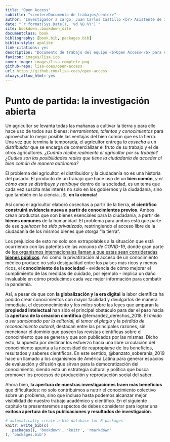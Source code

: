 ```yaml
---
title: "Open Access"
subtitle: "<center>Documento de trabajo</center>"
author: "Investigador a cargo: Juan Carlos Castillo <br> Asistente de investigación: Valentina Andrade <br> Pasante: Vanessa Leyton"
date: "`r format(Sys.Date(), '%d %B %Y')`"
site: bookdown::bookdown_site
documentclass: book
bibliography: [book.bib, packages.bib]
biblio-style: apalike
link-citations: yes
description: "Documento de trabajo del equipo <b>Open Access</b> para el Laboratorio de Ciencia Social Abierta"
favicon: images/lisa.ico
cover-image: images/lisa-complete.png
github-repo: lisa-coes/open-access
url: https://github.com/lisa-coes/open-access
always_allow_html: yes
---
```


# Punto de partida: la investigación abierta {.unnumbered}

Un agricultor se levanta todas las mañanas a cultivar la tierra y para ello hace uso de todos sus bienes: *herramientas, talentos y conocimientos* para aprovechar lo mejor posible las ventajas del bien común que es la tierra. Una vez que termina la temporada, el agricultor entrega *la cosecha* a un *distribuidor* que se encarga de comercializar el fruto de su trabajo y el de otros agricultores. *¿Cuánto recibe realmente el agricultor por su trabajo?* *¿Cuáles son las posibilidades reales que tiene la ciudadanía de acceder al bien común de manera autónoma?*

El problema del agricultor, el distribuidor y la ciudadanía no es una historia del pasado. El producto de un trabajo que hace uso de un **bien común**, *y el cómo este se distribuye y retribuye* dentro de la sociedad, es un tema que cada vez suscita más interés no solo en los gobiernos y la ciudadanía, sino que también en la ciencia. ¡Sí, **en la ciencia**!

Así como el agricultor elaboró cosechas a partir de la tierra, **el científico construirá evidencia nueva a partir de conocimientos previos**. Ambos crean productos que son bienes esenciales para la ciudadanía, a partir de **bienes comunes** de la humanidad. El problema para ambos está que parte de ese *quehacer ha sido privatizado*, restringiendo el acceso libre de la ciudadanía de los mismos bienes que otorga "la tierra".

Los prejuicios de esto no solo son extrapolables a la situación que está ocurriendo con las patentes de las *vacunas de COVID-19*, donde gran parte de [los organismos internacionales llaman a que estas sean consideradas **bienes públicos**](https://en.unesco.org/news/unesco-calls-covid-19-vaccines-be-considered-global-public-good){target="_blank"}. Así como la privatización al acceso de un conocimiento médico produce no solo desigualdad entre los países más ricos y menos ricos, el **conocimiento de la sociedad** - evidencia de cómo mejorar el cumplimiento de las medidas de cuidado, por ejemplo - implica un daño invaluable en cómo producimos cada vez mejor información para combatir la pandemia.

Así, a pesar de que con **la globalización y la era digital** la labor científica ha podido crear conocimientos con mayor facilidad y divulgarlos de manera inmediata, el desconocimiento y *los mitos* sobre las leyes que amparan la **propiedad intelectual** han sido el principal obstáculo para dar el paso hacia la **apertura de la creación científica** @fernandez_derechos_2018. El *miedo a ser sancionado por la editorial*, el *temor al plagio* y la *pérdida de reconocimiento autoral*, destacan entre las principales razones, sin mencionar el dominio que poseen las revistas científicas sobre el conocimiento que se genera y que son publicados por las mismas. Dicho esto, la apuesta por destinar los esfuerzo hacia una libre circulación del conocimiento apunta a la necesidad de reapropiarse de los beneficios, resultados y saberes científicos. En este sentido, @banzato_soberania_2019 hace un llamado a los organismos de América Latina para generar espacios de evaluación y difusión que sirvan para la democratización del conocimiento, siendo esta un estrategia cultural y política que busca promover los procesos de producción y reproducción social del saber.  

Ahora bien, **la apertura de nuestras investigaciones traen más beneficios** que dificultades: no solo contribuimos a nutrir el conocimiento colectivo sobre un problema, sino que incluso hasta podemos alcanzar mejor visibilidad de nuestro trabajo académico y científico. En el siguiente capítulo te presentaremos aspectos de debes considerar para lograr una **exitosa apertura de tus publicaciones y resultados de investigación**.

```r
# automatically create a bib database for R packages
knitr::write_bib(c(
  .packages(), 'bookdown', 'knitr', 'rmarkdown'
), 'packages.bib')
```
